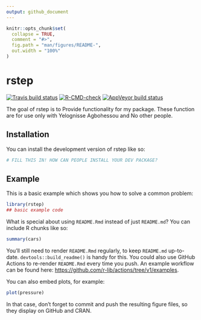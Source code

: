 ```yaml
---
output: github_document
---
```


<!-- README.md is generated from README.Rmd. Please edit that file -->

```r
knitr::opts_chunk$set(
  collapse = TRUE,
  comment = "#>",
  fig.path = "man/figures/README-",
  out.width = "100%"
)
```

# rstep

<!-- badges: start -->
[![Travis build status](https://travis-ci.com/MadoShi64/rstep.svg?branch=master)](https://travis-ci.com/MadoShi64/rstep)
[![R-CMD-check](https://github.com/MadoShi64/rstep/workflows/R-CMD-check/badge.svg)](https://github.com/MadoShi64/rstep/actions)
[![AppVeyor build status](https://ci.appveyor.com/api/projects/status/github/MadoShi64/rstep?branch=master&svg=true)](https://ci.appveyor.com/project/MadoShi64/rstep)
<!-- badges: end -->

The goal of rstep is to Provide functionality for my package. These function are
for use only with Yelognisse Agbohessou and No other people.

## Installation

You can install the development version of rstep like so:

``` r
# FILL THIS IN! HOW CAN PEOPLE INSTALL YOUR DEV PACKAGE?
```

## Example

This is a basic example which shows you how to solve a common problem:

```r
library(rstep)
## basic example code
```

What is special about using `README.Rmd` instead of just `README.md`? You can include R chunks like so:

```r
summary(cars)
```

You'll still need to render `README.Rmd` regularly, to keep `README.md` up-to-date. `devtools::build_readme()` is handy for this. You could also use GitHub Actions to re-render `README.Rmd` every time you push. An example workflow can be found here: <https://github.com/r-lib/actions/tree/v1/examples>.

You can also embed plots, for example:

```r
plot(pressure)
```

In that case, don't forget to commit and push the resulting figure files, so they display on GitHub and CRAN.
